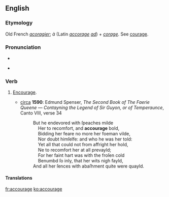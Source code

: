 ==English==

===Etymology===
Old French ''[[acoragier]]''; ''à'' (Latin ''[[accorage]]'' ''[[ad]]'') + ''[[corage]]''. See [[courage]].

===Pronunciation===
* {{IPA|/əˈkuːɹɪʤ/}}

* {{audio|en-us-accourage.ogg|Audio (US)}}

===Verb===
{{en-verb|accourag|ed}}

# {{obsolete}} [[encourage|Encourage]].
#* [[circa]] '''1590''': Edmund Spenser, ''The Second Book of The Faerie Queene — Contayning the Legend of Sir Guyon, or of Temperaunce'', Canto VIII, verse 34
#*: But he endevored with ſpeaches milde <br>
#*: &nbsp; &nbsp; Her to recomfort, and '''accourage''' bold, <br>
#*: &nbsp; &nbsp; Bidding her feare no more her foeman vilde, <br>
#*: &nbsp; &nbsp; Nor doubt himſelfe: and who he was her told: <br>
#*: &nbsp; &nbsp; Yet all that could not from affright her hold, <br>
#*: &nbsp; &nbsp; Ne to recomfort her at all prevayld; <br>
#*: &nbsp; &nbsp; For her faint hart was with the froſen cold <br>
#*: &nbsp; &nbsp; Benumbd ſo inly, that her wits nigh fayld, <br>
#*: And all her ſences with abaſhment quite were quayld.

====Translations====
{{trans-see|encourage}}

[[fr:accourage]]
[[ko:accourage]]
